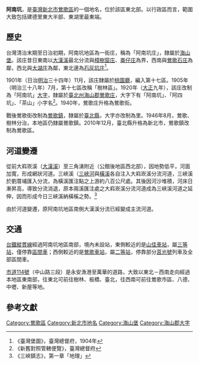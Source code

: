 {{noteTA　
|1 = zh-cn:庄; zh-hk:庄; zh-tw:庄;
}}
'''阿南坑'''，是[[臺灣|臺灣]][[新北市|新北市]][[鶯歌區|鶯歌區]]的一個地名，位於該區東北部。以行政區而言，範圍大致包括建德里東大半部、東湖里最東端。

==歷史==
台灣清治末期至日治初期，阿南坑地區為一街庄，稱為「阿南坑庄」，隸屬於[[海山堡|海山堡]]。該庄昔日東南以[[大漢溪|大漢溪]]最北分流與[[樟樹窟庄|樟樹窟庄]]、[[崙子_(新北市)|崙仔庄]]為界，西南與[[鶯歌_(大字)|鶯歌石庄]]為鄰，西北與[[大湖_(新北市)|大湖庄]]為鄰，東北邊為[[石灰坑庄|石灰坑庄]]<ref>《臺灣堡圖》，臺灣總督府，1904年</ref>。

1901年（日治[[明治|明治]]三十四年）11月，該庄隸屬於[[桃園廳|桃園廳]]，編入第十七區。1905年（明治三十八年）7月，第十七區改稱「樹林區」。1920年（[[大正|大正]]九年），該庄改制為「阿南坑」[[大字|大字]]，隸屬於[[臺北州|臺北州]][[海山郡|海山郡]][[鶯歌庄|鶯歌庄]]，大字下有「阿南坑」、「阿四坑」、「茶山」小字名<ref>《新舊對照管轄便覽》，臺灣總督府</ref>。1940年，鶯歌庄升格為鶯歌街。

戰後鶯歌街改制為[[鶯歌鎮|鶯歌鎮]]，隸屬於[[臺北縣|臺北縣]]，大字亦改制為里。1946年8月，鶯歌、樹林分治，本地區仍隸屬鶯歌鎮。2010年12月，臺北縣升格為新北市，鶯歌鎮改制為鶯歌區。

==河道變遷==
從前大嵙崁溪（[[大漢溪|大漢溪]]）至三角湧附近（公館後地區西北部），因地勢低平，河面加寬，形成網狀河道。三峽溪（[[三峽河|三峽河]]與[[橫溪|橫溪]]各自注入大嵙崁溪分流河道，三峽溪於劉厝埔匯入分流，為橫溪匯注點之上游約八百公尺處。其後因河沙堆積，河床日漸昇高，導致分流消退，原本兩溪匯注處之大嵙崁溪分流河道成為三峽溪河道之延伸，因而形成今日三峽溪納橫榽之勢。<ref>《三峽鎮志》，第一章「地理」</ref>

由於河道變遷，原阿南坑地區南側大漢溪分流已經變成主流河道。

==交通==
[[台鐵|台鐵]][[縱貫線_(北段)|縱貫線]]經過阿南坑地區南部，境內未設站，東側較近的是[[山佳車站|山佳車站]]，屬[[三等站_(台鐵)|三等站]]，僅停靠[[台鐵區間車|區間車]]；西側較近的是[[鶯歌車站|鶯歌車站]]，屬[[二等站_(台鐵)|二等站]]，停靠部分[[莒光號|莒光號]]列車及全部區間車。

[[市道114號|市道114號]]（中山路三段）是永安漁港至萬華的道路，大致以東北－西南走向經過本地區東南部，往東北可前往樹林、板橋、臺北，往西南可前往鶯歌市區、八德、中壢、新屋等地。

==參考文獻==
{{reflist}}

{{海山郡}}

[[Category:鶯歌區|Category:鶯歌區]]
[[Category:新北市地名|Category:新北市地名]]
[[Category:海山堡|Category:海山堡]]
[[Category:海山郡大字|Category:海山郡大字]]